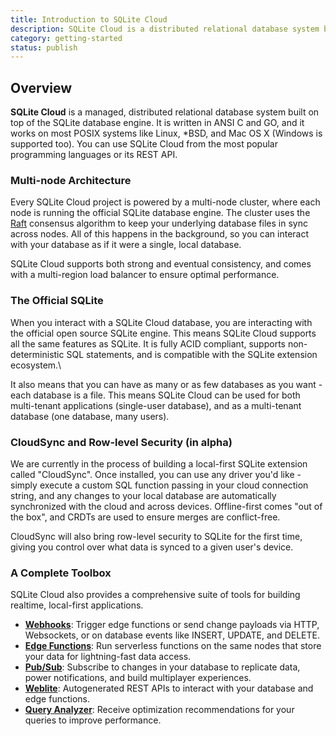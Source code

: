 ```yaml
---
title: Introduction to SQLite Cloud
description: SQLite Cloud is a distributed relational database system built on top of the SQLite database engine.
category: getting-started
status: publish
---
```


## Overview
**SQLite Cloud** is a managed, distributed relational database system built on top of the SQLite database engine. It is written in ANSI C and GO, and it works on most POSIX systems like Linux, *BSD, and Mac OS X (Windows is supported too). You can use SQLite Cloud from the most popular programming languages or its REST API.

### Multi-node Architecture
Every SQLite Cloud project is powered by a multi-node cluster, where each node is running the official SQLite database engine. The cluster uses the [Raft](https://raft.github.io) consensus algorithm to keep your underlying database files in sync across nodes. All of this happens in the background, so you can interact with your database as if it were a single, local database.

SQLite Cloud supports both strong and eventual consistency, and comes with a multi-region load balancer to ensure optimal performance.

### The Official SQLite
When you interact with a SQLite Cloud database, you are interacting with the official open source SQLite engine. This means SQLite Cloud supports all the same features as SQLite. It is fully ACID compliant, supports non-deterministic SQL statements, and is compatible with the SQLite extension ecosystem.\

It also means that you can have as many or as few databases as you want - each database is a file. This means SQLite Cloud can be used for both multi-tenant applications (single-user database), and as a multi-tenant database (one database, many users).

### CloudSync and Row-level Security (in alpha)
We are currently in the process of building a local-first SQLite extension called "CloudSync". Once installed, you can use any driver you'd like - simply execute a custom SQL function passing in your cloud connection string, and any changes to your local database are automatically synchronized with the cloud and across devices. Offline-first comes "out of the box", and CRDTs are used to ensure merges are conflict-free.

CloudSync will also bring row-level security to SQLite for the first time, giving you control over what data is synced to a given user's device.

### A Complete Toolbox
SQLite Cloud also provides a comprehensive suite of tools for building realtime, local-first applications.
* **[Webhooks](/docs/webhooks)**: Trigger edge functions or send change payloads via HTTP, Websockets, or on database events like INSERT, UPDATE, and DELETE.
* **[Edge Functions](/docs/edge-functions)**: Run serverless functions on the same nodes that store your data for lightning-fast data access.
* **[Pub/Sub](/docs/pub-sub)**: Subscribe to changes in your database to replicate data, power notifications, and build multiplayer experiences.
* **[Weblite](/docs/weblite)**: Autogenerated REST APIs to interact with your database and edge functions.
* **[Query Analyzer](/docs/analyzer)**: Receive optimization recommendations for your queries to improve performance.
